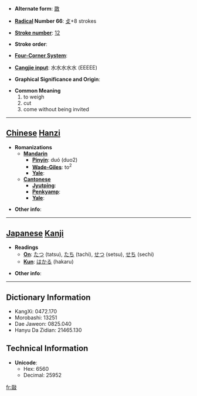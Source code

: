 * '''Alternate form''': [[敪]]

* '''[[Wiktionary:Chinese radical index| Radical]] Number 66''': [[Wiktionary:Chinese radical index 攴|攴]]+8 strokes

* '''[[Wiktionary:Chinese total strokes index|Stroke number]]''': [[Wiktionary:Chinese total strokes index 12|12]]

* '''Stroke order''': 

* '''[[Wiktionary:Chinese four corner index|Four-Corner System]]''': 

* '''[[Wiktionary:Chinese Cangjie index|Cangjie input]]''': 水水水水水 (EEEEE)

* '''Graphical Significance and Origin''': 

* '''Common Meaning'''
*#to weigh
*# cut
*# come without being invited


----

== [[Chinese]] [[Hanzi]] ==

* '''Romanizations'''
** '''[[Mandarin]]'''
*** '''[[Pinyin]]''': duó (duo2)
*** '''[[Wade-Giles]]''': to<sup>2</sup>
*** '''[[Yale]]''': 
** '''[[Cantonese]]'''
*** '''[[Jyutping]]''':
*** '''[[Penkyamp]]''': 
*** '''[[Yale]]''': 

* '''Other info''': 

----

== [[Japanese]] [[Kanji]] ==

* '''Readings'''
** '''[[On]]''': [[たつ]] (tatsu), [[たち]] (tachi), [[せつ]] (setsu), [[せち]] (sechi)
** '''[[Kun]]''': [[はかる]] (hakaru)

* '''Other info''':  

----

== Dictionary Information ==

* KangXi: 0472.170
* Morobashi: 13251
* Dae Jaweon: 0825.040
* Hanyu Da Zidian: 21465.130

== Technical Information ==

* '''Unicode''':
** Hex: 6560
** Decimal: 25952

[[fr:敠]]